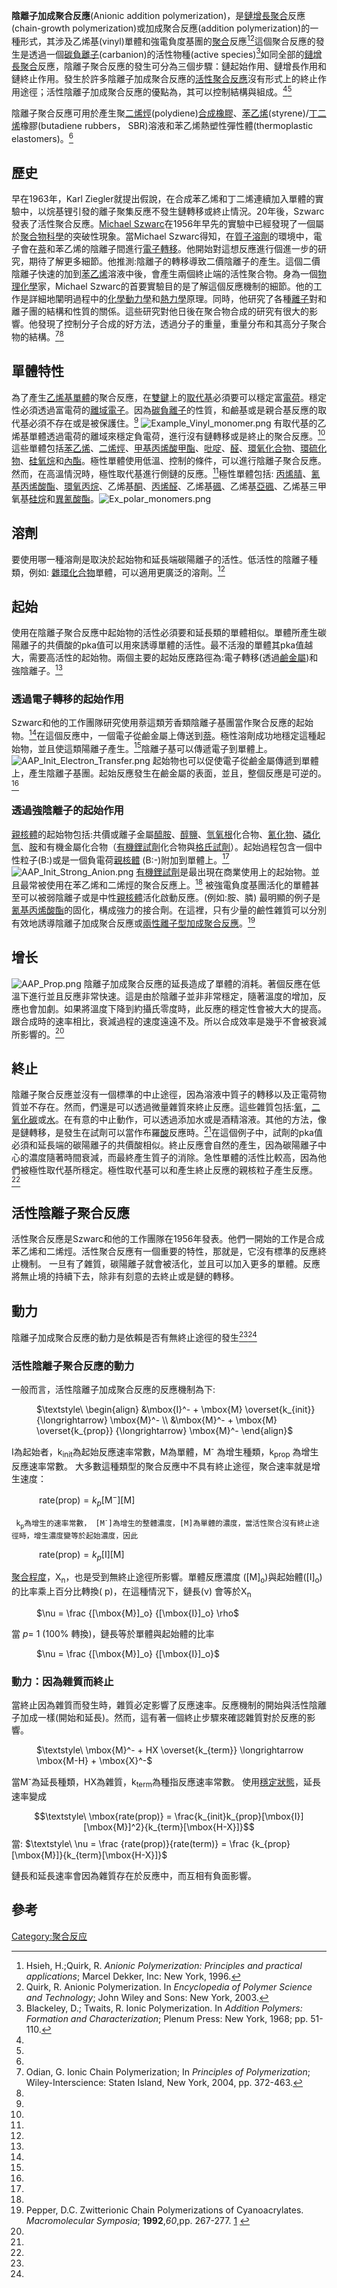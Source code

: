{{Quote box
 |title = IUPAC definition for '''anionic polymerization'''
 |quote = 陰離子聚合反應中的活性中心為陰離子。

Note 1:陰離子可能為游離的(free)、成對的(paired)或聚集的(aggregated)

由早期的定義修改而來。<ref name="Goldbook">{{GoldBookRef|title=Anionic polymerization|url=http://goldbook.iupac.org/A00361.html|accessdate=May 27, 2013}}</ref><ref name=PAC1996>{{cite journal |url= http://iupac.org/publications/pac/68/12/2287/ |doi= 10.1351/pac199668122287 |title= Glossary of basic terms in polymer science (IUPAC Recommendations 1996) |last1= Jenkins |first1= A. D. |last2= Kratochvíl |first2= P. |last3= Stepto |first3= R. F. T. |last4= Suter |first4= U. W. |journal= [[Pure_and_Applied_Chemistry|Pure and Applied Chemistry]] |volume= 68 |year= 1996 |pages= 2287–2311 |issue= 12 |access-date= 2014-06-26 |archive-date= 2018-12-26 |archive-url= https://web.archive.org/web/20181226095907/http://iupac.org/publications/pac/68/12/2287/ |dead-url= no }}</ref>
 |source = [http://www.iupac.org/publications/pac/80/10/2163/ Penczek S.; Moad, G. ''Pure Appl. Chem.'', '''2008''', 80(10), 2163-2193]
 |align = right
}}

'''陰離子加成聚合反應'''(Anionic addition polymerization)，是[[鏈增長聚合|鏈增長聚合]]反應(chain-growth polymerization)或加成聚合反應(addition polymerization)的一種形式，其涉及乙烯基(vinyl)單體和強電負度基團的[[聚合|聚合]]反應<ref name=Hsieh>Hsieh, H.;Quirk, R. ''Anionic Polymerization: Principles and practical applications''; Marcel Dekker, Inc: New York, 1996.</ref><ref name=Quirk>Quirk, R. Anionic Polymerization. In ''Encyclopedia of Polymer Science and Technology''; John Wiley and Sons: New York, 2003.</ref>這個聚合反應的發生是透過一個[[碳負離子|碳負離子]](carbanion)的活性物種(active species)<ref>Blackeley, D.; Twaits, R. Ionic Polymerization. In ''Addition Polymers: Formation and Characterization''; Plenum Press: New York, 1968; pp. 51-110.</ref>如同全部的[[鏈增長聚合|鏈增長聚合]]反應，陰離子聚合反應的發生可分為三個步驟：鏈起始作用、鏈增長作用和鏈終止作用。發生於許多陰離子加成聚合反應的[[活性聚合反應|活性聚合反應]]沒有形式上的終止作用途徑；活性陰離子加成聚合反應的優點為，其可以控制結構與組成。<ref name="Hsieh"/><ref name="Quirk"/> 

陰離子聚合反應可用於產生聚[[二烯烴|二烯烴]](polydiene)[[合成橡膠|合成橡膠]]、[[苯乙烯|苯乙烯]](styrene)/[[丁二烯|丁二烯]]橡膠(butadiene rubbers， SBR)溶液和苯乙烯熱塑性彈性體(thermoplastic elastomers)。<ref name="Hsieh"/>


== 歷史 ==
早在1963年，Karl Ziegler就提出假說，在合成苯乙烯和丁二烯連續加入單體的實驗中，以烷基锂引發的離子聚集反應不發生鏈轉移或終止情況。20年後，Szwarc發表了活性聚合反應。[[Michael_Szwarc|Michael Szwarc]]在1956年早先的實驗中已經發現了一個屬於[[聚合物科學|聚合物科學]]的突破性現象。當Michael Szwarc得知，在[[質子溶劑|質子溶劑]]的環境中，電子會在[[萘|萘]]和苯乙烯的陰離子間進行[[電子轉移|電子轉移]]。他開始對這想反應進行個進一步的研究，期待了解更多細節。他推測:陰離子的轉移導致二價陰離子的產生。這個二價陰離子快速的加到[[苯乙烯|苯乙烯]]溶液中後，會產生兩個終止端的活性聚合物。身為一個[[物理化學|物理化學]]家，Michael Szwarc的首要實驗目的是了解這個反應機制的細節。他的工作是詳細地闡明過程中的[[化學動力學|化學動力學]]和[[熱力學|熱力學]]原理。同時，他研究了各種[[離子|離子]]對和離子團的結構和性質的關係。這些研究對他日後在聚合物合成的研究有很大的影響。他發現了控制分子合成的好方法，透過分子的重量，重量分布和其高分子聚合物的結構。<ref name=Odian>Odian, G. Ionic Chain Polymerization; In '' Principles of Polymerization''; Wiley-Interscience: Staten Island, New York, 2004, pp. 372-463.</ref><ref name="Quirk"/>


== 單體特性 ==
為了產生[[乙烯基|乙烯基]][[單體|單體]]的聚合反應，在[[雙鍵|雙鍵]]上的[[取代基|取代基]]必須要可以穩定富[[電荷|電荷]]。穩定性必須透過富電荷的[[離域電子|離域電子]]。因為[[碳負離子|碳負離子]]的性質，和鹼基或是親合基反應的取代基必須不存在或是被保護住。<ref name="Quirk"/>
[[Image:Example_Vinyl_monomer.png|thumb]]
有取代基的乙烯基單體透過電荷的離域來穩定負電荷，進行沒有鏈轉移或是終止的聚合反應。<ref name="Quirk"/>這些單體包括[[苯乙烯|苯乙烯]]、[[二烯烴|二烯烴]]、[[甲基丙烯酸甲酯|甲基丙烯酸甲酯]]、[[吡啶|吡啶]]、[[醛|醛]]、[[環氧化合物|環氧化合物]]、[[環硫化物|環硫化物]]、[[硅氧烷|硅氧烷]]和[[內酯|內酯]]。極性單體使用低溫、控制的條件，可以進行陰離子聚合反應。然而，在高溫情況時，極性取代基進行側鏈的反應。<ref name="Quirk"/>極性單體包括: [[丙烯腈|丙烯腈]]、[[氰基丙烯酸酯|氰基丙烯酸酯]]、[[環氧丙烷|環氧丙烷]]、乙烯基[[酮|酮]]、[[丙烯醛|丙烯醛]]、乙烯基[[碸|碸]]、乙烯基[[亞碸|亞碸]]、乙烯基三甲氧基[[硅烷|硅烷]]和[[異氰酸酯|異氰酸酯]]。[[Image:Ex_polar_monomers.png|thumb]]



== 溶劑 ==
要使用哪一種溶劑是取決於起始物和延長端碳陽離子的活性。低活性的陰離子種類，例如: [[雜環化合物|雜環化合物]]單體，可以適用更廣泛的溶劑。<ref name="Quirk"/>


== 起始 ==

使用在陰離子聚合反應中起始物的活性必須要和延長類的單體相似。單體所產生碳陽離子的共價酸的pka值可以用來誘導單體的活性。最不活潑的單體其pka值越大，需要高活性的起始物。兩個主要的起始反應路徑為:電子轉移(透過[[鹼金屬|鹼金屬]])和強陰離子。<ref name="Quirk"/>


=== 透過電子轉移的起始作用 ===

Szwarc和他的工作團隊研究使用萘這類芳香類陰離子基團當作聚合反應的起始物。<ref name="Odian"/>在這個反應中，一個電子從鹼金屬上傳送到[[萘|萘]]。極性溶劑成功地穩定這種起始物，並且使這類陽離子產生。<ref name="Odian"/>陰離子基可以傳遞電子到單體上。[[Image:AAP_Init_Electron_Transfer.png|thumb]]
起始物也可以促使電子從鹼金屬傳遞到單體上，產生陰離子基團。起始反應發生在鹼金屬的表面，並且，整個反應是可逆的。<ref name="Quirk"/>




=== 透過強陰離子的起始作用 ===

[[親核體|親核體]]的起始物包括:共價或離子金屬[[醯胺|醯胺]]、[[醇鹽|醇鹽]]、[[氫氧根|氫氧根]]化合物、[[氰化物|氰化物]]、[[磷化氫|磷化氫]]、[[胺|胺]]和有機金屬化合物（[[有機鋰試劑|有機鋰試劑]]化合物與[[格氏試劑|格氏試劑]]）。起始過程包含一個中性粒子(B:)或是一個負電荷[[親核體|親核體]] (B:-)附加到單體上。<ref name="Odian"/> [[Image:AAP_Init_Strong_Anion.png|thumb]]
[[有機鋰試劑|有機鋰試劑]]是最出現在商業使用上的起始物。並且最常被使用在苯乙烯和二烯烴的聚合反應上。<ref name="Quirk"/>
被強電負度基團活化的單體甚至可以被弱陰離子或是中性[[親核體|親核體]]活化啟動反應。(例如:胺、膦) 最明顯的例子是[[氰基丙烯酸酯|氰基丙烯酸酯]]的固化，構成強力的接合劑。在這裡，只有少量的鹼性雜質可以分別有效地誘導陰離子加成聚合反應或[[兩性離子型加成聚合反應|兩性離子型加成聚合反應]]。<ref>Pepper, D.C. Zwitterionic Chain Polymerizations of Cyanoacrylates. ''Macromolecular Symposia''; '''1992''',''60'',pp. 267-277. [http://onlinelibrary.wiley.com/doi/10.1002/masy.19920600124/abstract] {{Wayback|url=http://onlinelibrary.wiley.com/doi/10.1002/masy.19920600124/abstract |date=20160304114613 }}</ref>



== 增长 ==
[[Image:AAP_Prop.png|thumb]]
陰離子加成聚合反應的延長造成了單體的消耗。著個反應在低溫下進行並且反應非常快速。這是由於陰離子並非非常穩定，隨著溫度的增加，反應也會加劇。如果將溫度下降到約攝氏零度時，此反應的穩定性會被大大的提高。跟合成時的速率相比，衰減過程的速度遠遠不及。所以合成效率是幾乎不會被衰減所影響的。<ref name="Hsieh"/>

== 終止 ==
陰離子聚合反應並沒有一個標準的中止途徑，因為溶液中質子的轉移以及正電荷物質並不存在。然而，們還是可以透過微量雜質來終止反應。這些雜質包括:[[氧|氧]]，[[二氧化碳|二氧化碳]]或[[水|水]]。在有意的中止動作，可以透過添加水或是酒精溶液。其他的方法，像是鏈轉移，是發生在試劑可以當作布羅[[酸|酸]]反應時。<ref name="Odian"/>在這個例子中，試劑的pka值必須和延長端的碳陽離子的共價酸相似。終止反應會自然的產生，因為碳陽離子中心的濃度隨著時間衰減，而最終產生質子的消除。急性單體的活性比較高，因為他們被極性取代基所穩定。極性取代基可以和產生終止反應的親核粒子產生反應。<ref name="Odian"/>

== 活性陰離子聚合反應 ==

活性聚合反應是Szwarc和他的工作團隊在1956年發表。他們一開始的工作是合成苯乙烯和二烯烴。活性聚合反應有一個重要的特性，那就是，它沒有標準的反應終止機制。 一旦有了雜質，碳陽離子就會被活化，並且可以加入更多的單體。反應將無止境的持續下去，除非有刻意的去終止或是鏈的轉移。

== 動力 ==

陰離子加成聚合反應的動力是依賴是否有無終止途徑的發生<ref name="Hsieh"/><ref name="Odian" />


=== 活性陰離子聚合反應的動力 ===
一般而言，活性陰離子加成聚合反應的反應機制為下:
: <math> \textstyle\ \begin{align} 
&\mbox{I}^- + \mbox{M} \overset{k_{init}} {\longrightarrow} \mbox{M}^- \\

&\mbox{M}^- + \mbox{M} \overset{k_{prop}} {\longrightarrow} \mbox{M}^- 

\end{align} </math>

I為起始者，k<sub>init</sub>為起始反應速率常數，M為單體，M<sup>-</sup> 為增生種類，k<sub>prop</sub> 為增生反應速率常數。
大多數這種類型的聚合反應中不具有終止途徑，聚合速率就是增生速度：
: <math> \textstyle\ \mbox{rate(prop)} = k_p[\mbox{M}^-][\mbox{M}] </math>
  k<sub>p</sub>為增生的速率常數， [M<sup>-</sup>]為增生的整體濃度，[M]為單體的濃度，當活性聚合沒有終止途徑時，增生濃度變等於起始濃度，因此
: <math> \textstyle\ \mbox{rate(prop)} = k_p[\mbox{I}][\mbox{M}] </math>

[[聚合程度|聚合程度]]，X<sub>n</sub>，也是受到無終止途徑所影響。單體反應濃度 ([M]<sub>o</sub>)與起始體([I]<sub>o</sub>)的比率乘上百分比轉換( p)，在這種情況下，鏈長(ν) 會等於X<sub>n</sub>
: <math> \nu = \frac {[\mbox{M}]_o} {[\mbox{I}]_o} \rho </math>

當 ''p''= 1 (100% 轉換)，鏈長等於單體與起始體的比率
: <math> \nu = \frac {[\mbox{M}]_o} {[\mbox{I}]_o} </math>


=== 動力：因為雜質而終止===
當終止因為雜質而發生時，雜質必定影響了反應速率。反應機制的開始與活性陰離子加成一樣(開始和延長)。然而，這有著一個終止步驟來確認雜質對於反應的影響。
: <math>  \textstyle\ \mbox{M}^- + HX \overset{k_{term}} \longrightarrow \mbox{M-H} + \mbox{X}^- </math>

當M<sup>-</sup>為延長種類，HX為雜質，k<sub>term</sub>為種指反應速率常數。
使用[[穩定狀態|穩定狀態]]，延長速率變成
:<math> \textstyle\ \mbox{rate(prop)} = \frac{k_{init}k_{prop}[\mbox{I}][\mbox{M}]^2}{k_{term}[\mbox{H-X}]}</math>
當: <math> \textstyle\ \nu =  \frac {rate(prop)}{rate(term)} = \frac {k_{prop}[\mbox{M}]}{k_{term}[\mbox{H-X}]} </math>

鏈長和延長速率會因為雜質存在於反應中，而互相有負面影響。

==參考==
{{reflist}}

[[Category:聚合反应|Category:聚合反应]]